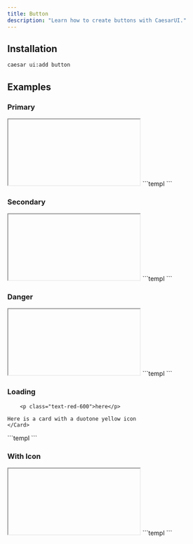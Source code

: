 ```yaml
---
title: Button
description: "Learn how to create buttons with CaesarUI."
---
```


## Installation

```bash
caesar ui:add button
```

## Examples

### Primary

<Tabs>
  <Tab title="Preview">
    <iframe></iframe>
  </Tab>
  <Tab title="Code">
  ```templ
  ```
  </Tab>
</Tabs>

### Secondary

<Tabs>
  <Tab title="Preview">
    <iframe></iframe>
  </Tab>
  <Tab title="Code">
  ```templ
  ```
  </Tab>
</Tabs>

### Danger

<Tabs>
  <Tab title="Preview">
    <iframe></iframe>
  </Tab>
  <Tab title="Code">
  ```templ
  ```
  </Tab>
</Tabs>

### Loading

<Tabs>
  <Tab title="Preview">
    <Card>

        <p class="text-red-600">here</p>

    Here is a card with a duotone yellow icon
    </Card>
  </Tab>
  <Tab title="Code">
  ```templ
  ```
  </Tab>
</Tabs>

### With Icon

<Tabs>
  <Tab title="Preview">
    <iframe></iframe>
  </Tab>
  <Tab title="Code">
  ```templ
  ```
  </Tab>
</Tabs>
